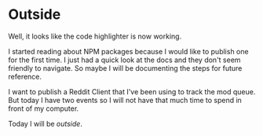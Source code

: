 # Outside

Well, it looks like the code highlighter is now working.

I started reading about NPM packages because I would like to publish one for the first time. I just had a quick look at the docs and they don't seem friendly to navigate. So maybe I will be documenting the steps for future reference.

I want to publish a Reddit Client that I've been using to track the mod queue. But today I have two events so I will not have that much time to spend in front of my computer.

Today I will be _outside_.

